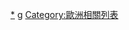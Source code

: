 {{Catnav|頁面分類|地理|国家|欧洲国家|德国}}
{{Catnav|頁面分類|地理|国家|按國家分類|各國列表}}
{{Catnav|頁面分類|各種主題的頁面分類|按國家分類|各國列表}}
{{Catnav|頁面分類|列表|各國列表}}

[[Category:德国|*]]
[[Category:各国相关列表|g]]
[[Category:歐洲相關列表|Category:歐洲相關列表]]